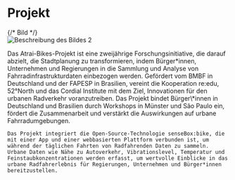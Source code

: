 # Projekt

<div className="flex items-start flex-col md:flex-row mt-8">
  {/* Bild */}
  <div className="w-full md:w-[40%] md:pr-4 flex justify-start">
    <img
      src="https://cloud.reedu.de/s/y7B3ZGZZ277W68S/download"
      alt="Beschreibung des Bildes 2"
      className="w-full object-cover rounded"
    />
  </div>
  <p className="flex-1">
    Das Atrai-Bikes-Projekt ist eine zweijährige Forschungsinitiative, die darauf abzielt, die Stadtplanung zu transformieren, indem Bürger*innen, Unternehmen und Regierungen in die Sammlung und Analyse von Fahrradinfrastrukturdaten einbezogen werden.
    Gefördert vom BMBF in Deutschland und der FAPESP in Brasilien, vereint die Kooperation re:edu, 52°North und das Cordial Institute mit dem Ziel, Innovationen für den urbanen Radverkehr voranzutreiben.
    Das Projekt bindet Bürger\*innen in Deutschland und Brasilien durch Workshops in Münster und São Paulo ein, fördert die Zusammenarbeit und verstärkt die Auswirkungen auf urbane Fahrradumgebungen.

    Das Projekt integriert die Open-Source-Technologie senseBox:bike, die mit einer App und einer webbasierten Plattform verbunden ist, um während der täglichen Fahrten von Radfahrenden Daten zu sammeln.
    Urbane Daten wie Nähe zu Autoverkehr, Vibrationslevel, Temperatur und Feinstaubkonzentrationen werden erfasst, um wertvolle Einblicke in das urbane Radfahrerlebnis für Regierungen, Unternehmen und Bürger*innen bereitzustellen.
  </p>
</div>
